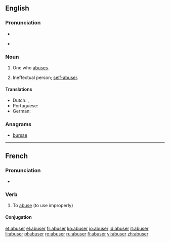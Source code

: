==English==

===Pronunciation===
* {{IPA|/əˈbuːzə(r)/}}

* {{rhymes|uːzə(r)}}

===Noun===
{{en-noun}}

# One who [[abuse]]s.
# {{informal}} Ineffectual person; [[self-abuser]].

====Translations====
* Dutch: {{t-|nl|misbruiker|m}}, {{t-|nl|misbruikster|f}}
* Portuguese: {{t-|pt|abusador}}
* German: {{t-|de|Missbraucher}}

===Anagrams===
* [[bursae]]

----

==French==

===Pronunciation===
* {{audio|Fr-abuser.ogg|abuser}}

===Verb===
{{infl|fr|verb}}

# To [[abuse]] (to use improperly)

====Conjugation====
{{fr-conj-er|abus}}

[[et:abuser]]
[[el:abuser]]
[[fr:abuser]]
[[ko:abuser]]
[[io:abuser]]
[[id:abuser]]
[[it:abuser]]
[[li:abuser]]
[[pl:abuser]]
[[ro:abuser]]
[[ru:abuser]]
[[fi:abuser]]
[[vi:abuser]]
[[zh:abuser]]